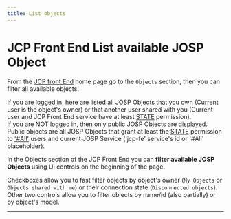 ```yaml
---
title: List objects
---
```

# JCP Front End List available JOSP Object


From the [JCP front End](https:://www.johnosproject.org/frontend) home page go to the ```Objects``` section, then you can filter all available objects.

If you are [logged in](login_user_account), here are listed all JOSP Objects that you own (Current user is the object's owner) or that another user shared with you (Current user and JCP Front End service have at least [STATE](/what/josp/specs/permissions#state) permission).<br/>
If you are NOT logged in, then only public JOSP Objects are displayed. Public objects are all JOSP Objects that grant at least the [STATE](/what/josp/specs/permissions#state) permission to ['#All'](/what/josp/specs/permissions#placeholders) users and current JOSP Service ('jcp-fe' service's id or '#All' placeholder).

In the Objects section of the JCP Front End you can **filter available JOSP Objects** using UI controls on the beginning of the page.

Checkboxes allow you to fast filter objects by object's owner (```My Objects``` or ```Objects shared with me```) or their connection state (```Disconnected objects```).<br/>
Other two controls allow you to filter objects by name/id (also partially) or by object's model.

---

<YoutubeVideo videoId="-qN60zTegEQ" />
